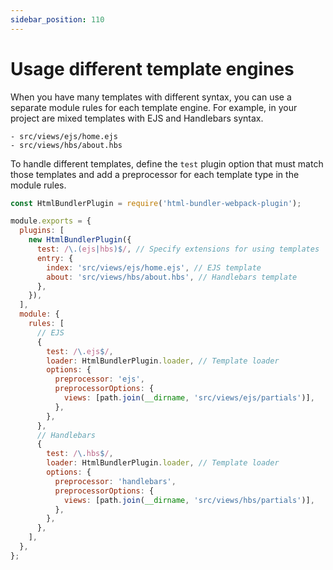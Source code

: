 ```yaml
---
sidebar_position: 110
---
```


# Usage different template engines

When you have many templates with different syntax, you can use a separate module rules for each template engine.
For example, in your project are mixed templates with EJS and Handlebars syntax.

```
- src/views/ejs/home.ejs
- src/views/hbs/about.hbs
```

To handle different templates, define the `test` plugin option that must match those templates and
add a preprocessor for each template type in the module rules.

```js
const HtmlBundlerPlugin = require('html-bundler-webpack-plugin');

module.exports = {
  plugins: [
    new HtmlBundlerPlugin({
      test: /\.(ejs|hbs)$/, // Specify extensions for using templates
      entry: {
        index: 'src/views/ejs/home.ejs', // EJS template
        about: 'src/views/hbs/about.hbs', // Handlebars template
      },
    }),
  ],
  module: {
    rules: [
      // EJS
      {
        test: /\.ejs$/,
        loader: HtmlBundlerPlugin.loader, // Template loader
        options: {
          preprocessor: 'ejs',
          preprocessorOptions: {
            views: [path.join(__dirname, 'src/views/ejs/partials')],
          },
        },
      },
      // Handlebars
      {
        test: /\.hbs$/,
        loader: HtmlBundlerPlugin.loader, // Template loader
        options: {
          preprocessor: 'handlebars',
          preprocessorOptions: {
            views: [path.join(__dirname, 'src/views/hbs/partials')],
          },
        },
      },
    ],
  },
};
```
